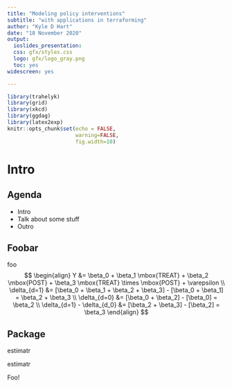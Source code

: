 ```yaml
---
title: "Modeling policy interventions"
subtitle: "with applications in terraforming"
author: "Kyle D Hart"
date: "18 November 2020"
output:
  ioslides_presentation:
  css: gfx/styles.css
  logo: gfx/logo_gray.png
  toc: yes
widescreen: yes

---
```


<style>
.forceBreak { -webkit-column-break-after: always; break-after: column; }
</style>

```r
library(trahelyk)
library(grid)
library(xkcd)
library(ggdag)
library(latex2exp)
knitr::opts_chunk$set(echo = FALSE,
                      warning=FALSE,
                      fig.width=10)
```

# Intro

## Agenda
* Intro
* Talk about some stuff
* Outro

## Foobar

foo
$$
\begin{align}
Y &= \beta_0 + \beta_1 \mbox{TREAT} + \beta_2 \mbox{POST} + \beta_3 \mbox{TREAT} \times \mbox{POST} + \varepsilon \\
\delta_{d=1} &= [\beta_0 + \beta_1 + \beta_2 + \beta_3] - [\beta_0 + \beta_1] = \beta_2 + \beta_3 \\
\delta_{d=0} &= [\beta_0 + \beta_2] - [\beta_0] = \beta_2 \\
\delta_{d=1} - \delta_{d_0} &= [\beta_2 + \beta_3] - [\beta_2] = \beta_3
\end{align}
$$


## Package {.codetxt}

<div class="codetxt">
estimatr
</div>

<span style="codetxt">estimatr</span>

Foo!